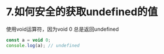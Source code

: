 # 7.如何安全的获取undefined的值

使用void运算符，因为void 0 总是返回undefined

```js
const a = void 0;
console.log(a); // undefined
```
